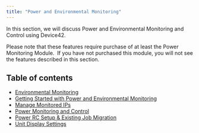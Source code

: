 ```yaml
---
title: "Power and Environmental Monitoring"
---
```


In this section, we will discuss Power and Environmental Monitoring and Control using Device42.

Please note that these features require purchase of at least the Power Monitoring Module.  If you have not purchased this module, you will not see the features described in this section.



## Table of contents

- [Environmental Monitoring](infrastructure-management/power-and-environmental-monitoring/environmental-monitoring.md)
- [Getting Started with Power and Environmental Monitoring](infrastructure-management/power-and-environmental-monitoring/getting-started-with-power-and-environmental-monitoring.md)
- [Manage Monitored IPs](/infrastructure-management/power-and-environmental-monitoring/manage-monitored-ips.mdx)
- [Power Monitoring and Control](infrastructure-management/power-and-environmental-monitoring/power-monitoring-and-control.md)
- [Power RC Setup & Existing Job Migration](infrastructure-management/power-and-environmental-monitoring/power-rc-setup-job-migration.md)
- [Unit Display Settings](infrastructure-management/power-and-environmental-monitoring/unit-display-settings.md)